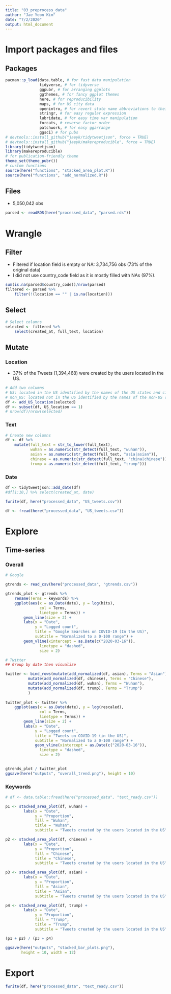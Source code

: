 ```yaml
---
title: "03_preprocess_data"
author: "Jae Yeon Kim"
date: "7/2/2020"
output: html_document
---
```


# Import packages and files 

## Packages

```r
pacman::p_load(data.table, # for fast data manipulation
               tidyverse, # for tidyverse 
               ggpubr, # for arranging ggplots   
               ggthemes, # for fancy ggplot themes
               here, # for reproducibility 
               maps, # for US city data
               openintro, # for revert state name abbreviations to their original forms 
               stringr, # for easy regular expression
               lubridate, # for easy time var manipulation
               forcats, # reverse factor order 
               patchwork, # for easy ggarrange
               ggsci) # for pubs 
# devtools::install_github("jaeyk/tidytweetjson", force = TRUE)
# devtools::install_github("jaeyk/makereproducible", force = TRUE)
library(tidytweetjson)
library(makereproducible)
# for publication-friendly theme 
theme_set(theme_pubr())
# custom functions
source(here("functions", "stacked_area_plot.R"))
source(here("functions", "add_normalized.R"))
```

## Files 

- 5,050,042 obs 

```r
parsed <- readRDS(here("processed_data", "parsed.rds"))
```

# Wrangle 

## Filter

- Filtered if location field is empty or NA: 3,734,756 obs (73% of the original data)
- I did not use country_code field as it is mostly filled with NAs (97%).

```r
sum(is.na(parsed$country_code))/nrow(parsed)
filtered <- parsed %>%
    filter(!(location == "" | is.na(location)))
```

## Select 

```r
# Select columns 
selected <- filtered %>% 
    select(created_at, full_text, location) 
```

## Mutate 

### Location 

- 37% of the Tweets (1,394,468) were created by the users located in the US.

```r
# Add two columns
# US: located in the US identified by the names of the US states and cities 
# non_US: located not in the US identified by the names of the non-US countries 
df <- add_US_location(selected)
df <- subset(df, US_location == 1)
# nrow(df)/nrow(selected)
```

### Text 

```r
# Create new columns 
df <- df %>%
    mutate(full_text = str_to_lower(full_text),
           wuhan = as.numeric(str_detect(full_text, "wuhan")),
           asian = as.numeric(str_detect(full_text, "asia|asian")),
           chinese = as.numeric(str_detect(full_text, "china|chinese")),
           trump = as.numeric(str_detect(full_text, "trump")))
```

### Date

```r
df <- tidytweetjson::add_date(df)
#df[1:10,] %>% select(created_at, date)
```

```r

fwrite(df, here("processed_data", "US_tweets.csv"))

df <- fread(here("processed_data", "US_tweets.csv"))

```

# Explore 

## Time-series

### Overall 

```r
# Google 

gtrends <- read_csv(here("processed_data", "gtrends.csv"))

gtrends_plot <- gtrends %>%
    rename(Terms = keywords) %>%
    ggplot(aes(x = as.Date(date), y = log(hits),
               col = Terms,
               linetype = Terms)) +
        geom_line(size = 2) +
        labs(x = "Date",
             y = "Logged count",
             title = "Google Searches on COVID-19 (In the US)",
             subtitle = "Normalized to a 0-100 range") +
        geom_vline(xintercept = as.Date(c("2020-03-16")),
               linetype = "dashed",
               size = 2)
```

```r
# Twitter 
## Group by date then visualize 

twitter <- bind_rows(mutate(add_normalized(df, asian), Terms = "Asian"), 
          mutate(add_normalized(df, chinese), Terms = "Chinese"),
          mutate(add_normalized(df, wuhan), Terms = "Wuhan"),
          mutate(add_normalized(df, trump), Terms = "Trump")
          )
             
twitter_plot <- twitter %>%
    ggplot(aes(x = as.Date(date), y = log(rescaled),
               col = Terms, 
               linetype = Terms)) +
        geom_line(size = 2) +
        labs(x = "Date",
             y = "Logged count",
             title = "Tweets on COVID-19 (in the US)",
             subtitle = "Normalized to a 0-100 range") +
             geom_vline(xintercept = as.Date(c("2020-03-16")),
               linetype = "dashed",
               size = 2)
      
```

```r
gtrends_plot / twitter_plot 
ggsave(here("outputs", "overall_trend.png"), height = 10)
```

### Keywords 

```r
# df <- data.table::fread(here("processed_data", "text_ready.csv"))

p1 <- stacked_area_plot(df, wuhan) +
        labs(x = "Date",
             y = "Proportion",
             fill = "Wuhan",
             title = "Wuhan",
             subtitle = "Tweets created by the users located in the US")

p2 <- stacked_area_plot(df, chinese) +
        labs(x = "Date",
             y = "Proportion",
             fill = "Chinese",
             title = "Chinese",
             subtitle = "Tweets created by the users located in the US")

p3 <- stacked_area_plot(df, asian) +
        labs(x = "Date",
             y = "Proportion",
             fill = "Asian",
             title = "Asian",
             subtitle = "Tweets created by the users located in the US")

p4 <- stacked_area_plot(df, trump) +
        labs(x = "Date",
             y = "Proportion",
             fill = "Trump",
             title = "Trump",
             subtitle = "Tweets created by the users located in the US")

(p1 + p2) / (p3 + p4)

ggsave(here("outputs", "stacked_bar_plots.png"),
       height = 10, width = 12)
```

# Export 

```r
fwrite(df, here("processed_data", "text_ready.csv"))
```